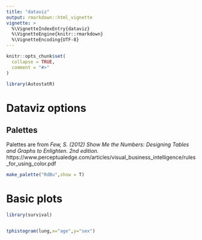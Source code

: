 ```yaml
---
title: "dataviz"
output: rmarkdown::html_vignette
vignette: >
  %\VignetteIndexEntry{dataviz}
  %\VignetteEngine{knitr::rmarkdown}
  %\VignetteEncoding{UTF-8}
---
```


```r
knitr::opts_chunk$set(
  collapse = TRUE,
  comment = "#>"
)
```

```r
library(AutostatR)
```


# Dataviz options

## Palettes

Palettes are from *Few, S. (2012) Show Me the Numbers: Designing Tables and Graphs to Enlighten. 2nd edition.*
https://www.perceptualedge.com/articles/visual_business_intelligence/rules_for_using_color.pdf
```r
make_palette("RdBu",show = T)
```


# Basic plots


```r

library(survival)


tphistogram(lung,x="age",y="sex")
```







